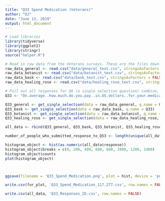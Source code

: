 ```yaml
---
title: "Q33 Spend Medication (Veterans)"
author: "DJ"
date: "June 13, 2019"
output: html_document
---
```


```r
# Load libraries
library(tidyverse)
library(ggplot2)
library(stringr)
source("helper.R")
```

```r
# Read in raw data from the Veterans surveys. These are the files downloaded from survey monkey saved as a .csv
raw_data_general <- read.csv("data/general_text.csv", stringsAsFactors = FALSE)
raw_data_botanist <- read.csv("data/botanist_text.csv", stringsAsFactors = FALSE)
raw_data_bask <- read.csv("data/bask_text.csv", stringsAsFactors = FALSE)
raw_data_healing_rose <- read.csv("data/healing_rose_text.csv", stringsAsFactors = FALSE)
```

```r
# Pull out all responses for Q6 (a single selection question) combine, then determine 'question n'
Q33 <- "On.average..how.much.do.you.pay..in.US.dollars..for.your.medications.on.a.monthly.basis.out.of.pocket."

Q33_general <- get_single_selection(data = raw_data_general, q.name = Q33)
Q33_bask <- get_single_selection(data = raw_data_bask, q.name = Q33)
Q33_botanist <- get_single_selection(data = raw_data_botanist, q.name = Q33)
Q33_healing_rose <- get_single_selection(data = raw_data_healing_rose, q.name = Q33)

all_data <- rbind(Q33_general, Q33_bask, Q33_botanist, Q33_healing_rose)

number_of_people_who_submitted_response_to_Q53 <- length(unique(all_data$id))
```

```r

histogram_object <- hist(as.numeric(all_data$response))
histogram_object$breaks = c(0, 200, 400, 600, 800, 1000, 1200, 1400)
histogram_object$counts
plot(histogram_object)




```

```r
ggsave(filename = 'Q33_Spend_Medication.png', plot = hist, device = 'png')

write.csv(for_plot, 'Q33_Spend_Medication_117.277.csv', row.names = FALSE)

write.csv(all_data, 'Q33_Responses_ID.csv', row.names = FALSE)

```

